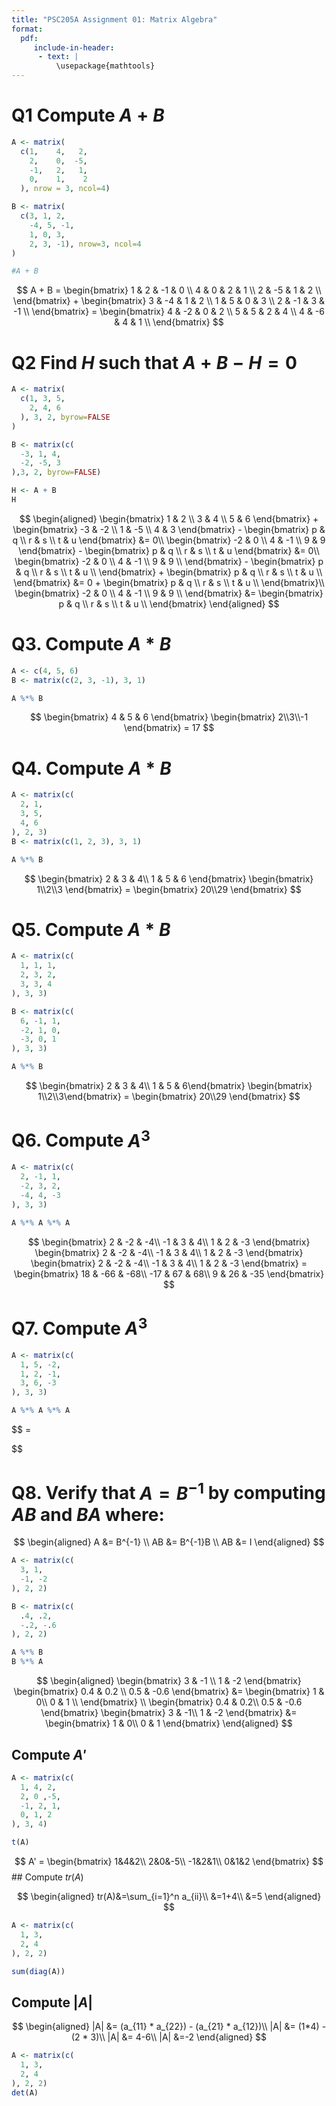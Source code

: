 ```yaml
---
title: "PSC205A Assignment 01: Matrix Algebra"
format: 
  pdf:
     include-in-header:
      - text: |
          \usepackage{mathtools}
---
```


# Q1 Compute $A + B$

```r
A <- matrix(
  c(1,    4,   2,
    2,    0,  -5,
    -1,   2,   1,
    0,    1,    2
  ), nrow = 3, ncol=4)

B <- matrix(
  c(3, 1, 2,
    -4, 5, -1,
    1, 0, 3,
    2, 3, -1), nrow=3, ncol=4
)

#A + B
```

$$
A + B = \begin{bmatrix}
1 & 2 & -1 & 0 \\
4 & 0 & 2 & 1 \\
2 & -5 & 1 & 2 \\
\end{bmatrix} + \begin{bmatrix}
3 & -4 & 1 & 2 \\
1 & 5 & 0 & 3 \\
2 & -1 & 3 & -1 \\
\end{bmatrix} = \begin{bmatrix}
4 & -2 & 0 & 2 \\
5 & 5 & 2 & 4 \\
4 & -6 & 4 & 1 \\
\end{bmatrix}
$$


# Q2 Find $H$ such that $A + B - H = 0$

```r
A <- matrix(
  c(1, 3, 5,
    2, 4, 6
  ), 3, 2, byrow=FALSE
)

B <- matrix(c(
  -3, 1, 4,
  -2, -5, 3
),3, 2, byrow=FALSE)

H <- A + B
H
```



$$
\begin{aligned}
\begin{bmatrix}
1 & 2 \\
3 & 4 \\
5 & 6 \end{bmatrix} + \begin{bmatrix}
-3 & -2 \\
1 & -5  \\
4 & 3 \end{bmatrix} - \begin{bmatrix}
p & q \\
r & s  \\
t & u \end{bmatrix} &= 0\\
\begin{bmatrix}
-2 & 0 \\
4 & -1  \\
9 & 9 \end{bmatrix} - \begin{bmatrix}
p & q \\
r & s  \\
t & u \end{bmatrix} &= 0\\
\begin{bmatrix}
-2 & 0 \\
4 & -1  \\
9 & 9 \\
\end{bmatrix} -
\begin{bmatrix}
p & q \\
r & s  \\
t & u \\
\end{bmatrix} +
\begin{bmatrix}
p & q \\
r & s  \\
t & u \\
\end{bmatrix} &= 0 + 
\begin{bmatrix}
p & q \\
r & s  \\
t & u \\
\end{bmatrix}\\ 
\begin{bmatrix}
-2 & 0 \\
4 & -1  \\
9 & 9 \\
\end{bmatrix} &=
\begin{bmatrix}
p & q \\
r & s  \\
t & u \\
\end{bmatrix}
\end{aligned}
$$

# Q3. Compute $A * B$

```r
A <- c(4, 5, 6)
B <- matrix(c(2, 3, -1), 3, 1)

A %*% B
```

$$
\begin{bmatrix}
4 & 5 & 6 \end{bmatrix}
\begin{bmatrix}
2\\3\\-1 \end{bmatrix} = 17
$$

# Q4. Compute $A * B$

```r
A <- matrix(c(
  2, 1,
  3, 5,
  4, 6
), 2, 3)
B <- matrix(c(1, 2, 3), 3, 1)

A %*% B
```

$$
\begin{bmatrix}
2 & 3 & 4\\
1 & 5 & 6 \end{bmatrix} 
\begin{bmatrix}
1\\2\\3 \end{bmatrix} = \begin{bmatrix}
20\\29 \end{bmatrix}
$$


# Q5. Compute $A * B$

```r
A <- matrix(c(
  1, 1, 1,
  2, 3, 2,
  3, 3, 4
), 3, 3)

B <- matrix(c(
  6, -1, 1,
  -2, 1, 0,
  -3, 0, 1
), 3, 3)

A %*% B
```


$$
\begin{bmatrix}
2 & 3 & 4\\
1 & 5 & 6\end{bmatrix}
\begin{bmatrix}
1\\2\\3\end{bmatrix} =
\begin{bmatrix}
20\\29 \end{bmatrix}
$$

# Q6. Compute $A^3$

```r
A <- matrix(c(
  2, -1, 1,
  -2, 3, 2,
  -4, 4, -3
), 3, 3)

A %*% A %*% A
```

$$
\begin{bmatrix}
2 & -2 & -4\\
-1 & 3 & 4\\
1 & 2 & -3 \end{bmatrix}
\begin{bmatrix}
2 & -2 & -4\\
-1 & 3 & 4\\
1 & 2 & -3 \end{bmatrix}
\begin{bmatrix}
2 & -2 & -4\\
-1 & 3 & 4\\
1 & 2 & -3 \end{bmatrix} =
\begin{bmatrix}
18 & -66 & -68\\
-17 & 67 & 68\\
9 & 26 & -35 \end{bmatrix}
$$

# Q7. Compute $A^3$

```r
A <- matrix(c(
  1, 5, -2,
  1, 2, -1,
  3, 6, -3
), 3, 3)

A %*% A %*% A
```


$$
\begin{bmatrix}
1 & 1 & 3\\
5 & 2 & 6\\
-2 & -1 & -3\end{bmatrix}
\begin{bmatrix}
1 & 1 & 3\\
5 & 2 & 6\\
-2 & -1 & -3\end{bmatrix}
\begin{bmatrix}
1 & 1 & 3\\
5 & 2 & 6\\
-2 & -1 & -3\end{bmatrix} =
\begin{bmatrix}
0 & 0 & 0\\
0 & 0 & 0\\
0 & 0 & 0\end{bmatrix}

$$

# Q8. Verify that $A = B^{-1}$ by computing $AB$ and $BA$ where:

$$
\begin{aligned}
A &= B^{-1} \\
AB &= B^{-1}B \\
AB &= I
\end{aligned}
$$

```r
A <- matrix(c(
  3, 1,
  -1, -2
), 2, 2)

B <- matrix(c(
  .4, .2,
  -.2, -.6
), 2, 2)

A %*% B
B %*% A
```

$$
\begin{aligned}
\begin{bmatrix}
3 & -1 \\
1 & -2 \end{bmatrix}
\begin{bmatrix}
0.4 & 0.2 \\
0.5 & -0.6 \end{bmatrix} &= 
\begin{bmatrix}
1 & 0\\
0 & 1 \\ \end{bmatrix} \\
\begin{bmatrix}
0.4 & 0.2\\
0.5 & -0.6 \end{bmatrix} 
\begin{bmatrix}
3 & -1\\
1 & -2 \end{bmatrix} &= 
\begin{bmatrix}
1 & 0\\
0 & 1 \end{bmatrix}
\end{aligned}
$$

## Compute $A'$

```r
A <- matrix(c(
  1, 4, 2,
  2, 0 ,-5,
  -1, 2, 1,
  0, 1, 2
), 3, 4)

t(A)
```
$$
A' =
\begin{bmatrix}
1&4&2\\
2&0&-5\\
-1&2&1\\
0&1&2 \end{bmatrix}
$$
## Compute $tr(A)$

$$
\begin{aligned}
tr(A)&=\sum_{i=1}^n a_{ii}\\
&=1+4\\
&=5
\end{aligned}
$$

```r
A <- matrix(c(
  1, 3,
  2, 4
), 2, 2) 

sum(diag(A))
```

## Compute $|A|$

$$
\begin{aligned}
|A| &= (a_{11} * a_{22}) - (a_{21} * a_{12})\\
|A| &= (1*4) - (2 * 3)\\
|A| &= 4-6\\
|A| &=-2
\end{aligned}
$$


```r
A <- matrix(c(
  1, 3,
  2, 4
), 2, 2)
det(A)
```


